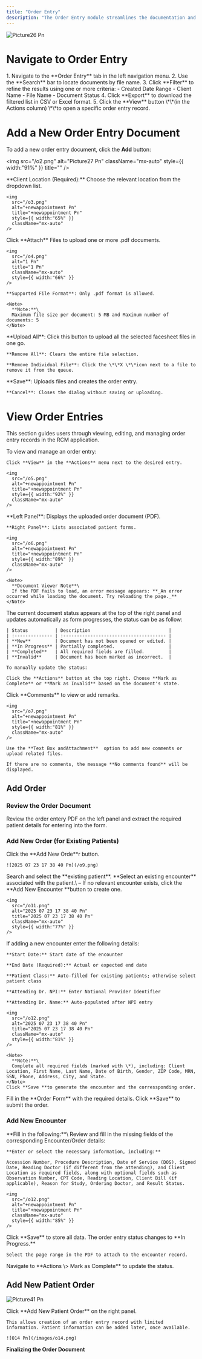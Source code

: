 ```yaml
---
title: "Order Entry"
description: "The Order Entry module streamlines the documentation and management of patient visit records. It enables users to upload, organize, and track order entry documents associated with patient appointments. This module ensures accurate record-keeping, supports workflow efficiency, and facilitates integration with patient encounters and clinical forms."
---
```


![Picture26 Pn](/o1.png)

# **Navigate to Order Entry**

<Steps>
  <Step title="To access the Order Entry interface:" icon="chevron-down">
    1. Navigate to the **Order Entry** tab in the left navigation menu.
    2. Use the **Search** bar to locate documents by file name.
    3. Click **Filter** to refine the results using one or more criteria:
       - Created Date Range
       - Client Name
       - File Name
       - Document Status
    4. Click **Export** to download the filtered list in CSV or Excel format.
    5. Click the **View** button \*\*(in the Actions column) \*\*to open a specific order entry record.
  </Step>
</Steps>

# **Add a New Order Entry Document**

To add a new order entry document, click the **Add** button:

<img
  src="/o2.png"
  alt="Picture27 Pn"
  className="mx-auto"
  style={{ width:"91%" }}
  title=""
/>

<Steps>
  <Step title="Select Client Location">
    **Client Location (Required):** Choose the relevant location from the dropdown list.

    <img
      src="/o3.png"
      alt="+newappointment Pn"
      title="+newappointment Pn"
      style={{ width:"65%" }}
      className="mx-auto"
    />
  </Step>
  <Step title="Upload Documents">
    Click **Attach** Files to upload one or more .pdf documents.

    <img
      src="/o4.png"
      alt="1 Pn"
      title="1 Pn"
      className="mx-auto"
      style={{ width:"66%" }}
    />

    **Supported File Format**: Only .pdf format is allowed.

    <Note>
      **Note:**\
      Maximum file size per document: 5 MB and Maximum number of documents: 5
    </Note>
  </Step>
  <Step title="Manage File Uploads">
    **Upload All**: Click this button to upload all the selected facesheet files in one go.

    **Remove All**: Clears the entire file selection.

    **Remove Individual File**: Click the \*\*X \*\*icon next to a file to remove it from the queue.
  </Step>
  <Step title="Finalize or Cancel">
    **Save**: Uploads files and creates the order entry.

    **Cancel**: Closes the dialog without saving or uploading.
  </Step>
</Steps>

# View Order Entries

This section guides users through viewing, editing, and managing order entry records in the RCM application.

<Steps>
  <Step title="Navigate to Order Details">
    To view and manage an order entry:

    Click **View** in the **Actions** menu next to the desired entry.

    <img
      src="/o5.png"
      alt="+newappointment Pn"
      title="+newappointment Pn"
      style={{ width:"92%" }}
      className="mx-auto"
    />
  </Step>
  <Step title="The interface opens in a split view">
    **Left Panel**: Displays the uploaded order document (PDF).

    **Right Panel**: Lists associated patient forms.

    <img
      src="/o6.png"
      alt="+newappointment Pn"
      title="+newappointment Pn"
      style={{ width:"89%" }}
      className="mx-auto"
    />

    <Note>
      **Document Viewer Note**\
      If the PDF fails to load, an error message appears: **_An error occurred while loading the document. Try reloading the page._**
    </Note>
  </Step>
  <Step title="Check Document Status">
    The current document status appears at the top of the right panel and updates automatically as form progresses, the status can be as follow:

    | Status          | Description                             |
    | :-------------- | :-------------------------------------- |
    | **New**         | Document has not been opened or edited. |
    | **In Progress** | Partially completed.                    |
    | **Completed**   | All required fields are filled.         |
    | **Invalid**     | Document has been marked as incorrect.  |

    To manually update the status:

    Click the **Actions** button at the top right. Choose **Mark as Complete** or **Mark as Invalid** based on the document's state.
  </Step>
  <Step title="Add Comments (If any)">
    Click **Comments** to view or add remarks.

    <img
      src="/o7.png"
      alt="+newappointment Pn"
      title="+newappointment Pn"
      style={{ width:"81%" }}
      className="mx-auto"
    />

    Use the **Text Box andAttachment**  option to add new comments or upload related files.

    If there are no comments, the message **No comments found** will be displayed.
  </Step>
</Steps>

## **Add Order**

### **Review the Order Document**

Review the order entery PDF on the left panel and extract the required patient details for entering into the form.

### **Add New Order (for Existing Patients)**

<Steps>
  <Step title="Add New Order">
    Click the **Add New Orde**r button.

    ![2025 07 23 17 38 40 Pn](/o9.png)
  </Step>
  <Step title="Search Patient">
    Search and select the **existing patient**.
  </Step>
  <Step title="Select Encounter">
    **Select an existing encounter** associated with the patient.\
    – If no relevant encounter exists, click the **Add New Encounter **button to create one.

    <img
      src="/o11.png"
      alt="2025 07 23 17 38 40 Pn"
      title="2025 07 23 17 38 40 Pn"
      className="mx-auto"
      style={{ width:"77%" }}
    />
  </Step>
  <Step title="Add New Encounter">
    If adding a new encounter enter the following details:

    **Start Date:** Start date of the encounter

    **End Date (Required):** Actual or expected end date

    **Patient Class:** Auto-filled for existing patients; otherwise select patient class

    **Attending Dr. NPI:** Enter National Provider Identifier

    **Attending Dr. Name:** Auto-populated after NPI entry

    <img
      src="/o12.png"
      alt="2025 07 23 17 38 40 Pn"
      title="2025 07 23 17 38 40 Pn"
      className="mx-auto"
      style={{ width:"81%" }}
    />

    <Note>
      **Note:**\
      Complete all required fields (marked with \*), including: Client Location, First Name, Last Name, Date of Birth, Gender, ZIP Code, MRN, SSN, Phone, Address, City, and State.
    </Note>
    Click **Save **to generate the encounter and the corressponding order.
  </Step>
  <Step title="Fill the Order Form">
    Fill in the **Order Form** with the required details.
  </Step>
  <Step title="Save">
    Click **Save** to submit the order.
  </Step>
</Steps>


### **Add New Encounter**

<Steps>
  <Step title="Review and Populate Encounter/Order Fields" stepNumber={4}>
    **Fill in the following:**\
    Review and fill in the missing fields of the corresponding Encounter/Order details:

    **Enter or select the necessary information, including:**

    Accession Number, Procedure Description, Date of Service (DOS), Signed Date, Reading Doctor (if different from the attending), and Client Location as required fields, along with optional fields such as Observation Number, CPT Code, Reading Location, Client Bill (if applicable), Reason for Study, Ordering Doctor, and Result Status.

    <img
      src="/o12.png"
      alt="+newappointment Pn"
      title="+newappointment Pn"
      className="mx-auto"
      style={{ width:"85%" }}
    />
  </Step>
  <Step title="Save and Attach Document" stepNumber={5}>
    Click **Save** to store all data. The order entry status changes to **In Progress.**

    Select the page range in the PDF to attach to the encounter record.
  </Step>
  <Step title="Mark the Order as Complete" stepNumber={6}>
    Navigate to **Actions \> Mark as Complete** to update the status.
  </Step>
</Steps>

## Add New Patient Order

![Picture41 Pn](/o13.png)

<Steps>
  <Step title="If patient details are unavailable:" icon="chevron-down">
    Click **Add New Patient Order** on the right panel.

    This allows creation of an order entry record with limited information. Patient information can be added later, once available.

    ![O14 Pn](/images/o14.png)
  </Step>
</Steps>

**Finalizing the Order Document**